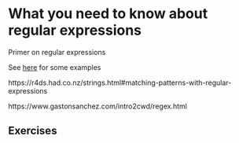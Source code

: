 # What you need to know about regular expressions

Primer on regular expressions

See [here](https://www.jumpingrivers.com/blog/regular-expressions-every-r-programmer-should-know/) for some examples

https://r4ds.had.co.nz/strings.html#matching-patterns-with-regular-expressions

https://www.gastonsanchez.com/intro2cwd/regex.html

## Exercises
